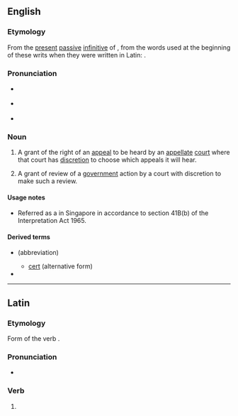 ==English==
{{wikipedia}}

===Etymology===
From the [[present]] [[passive]] [[infinitive]] of {{bor|en|la|certiōrō|t=to make certain}}, from the words used at the beginning of these writs when they were written in Latin: {{m|la|[[certiorārī]] [[volumus]]|t=[we wish] to be made certain}}.

===Pronunciation===
* {{a|GA}} {{IPA|en|/ˌsɝʃəˈɹɛɹaɪ/|/ˌsɝʃəˈɹɛɹi/|/ˌsɝʃəˈɹɑɹi/}}
* {{a|RP}} {{IPA|en|/ˌsɜːʃəˈɹɛəɹaɪ/|/ˌsɜːʃəˈɹɛəɹi/|/ˌsɜːʃəˈɹɑːɹi/}}
* {{hyph|en|cer|tio|ra|ri}}

===Noun===
{{en-noun}}

# {{lb|en|US|legal}} A grant of the right of an [[appeal]] to be heard by an [[appellate]] [[court]] where that court has [[discretion]] to choose which appeals it will hear.
# {{lb|en|British|legal}} A grant of review of a [[government]] action by a court with discretion to make such a review.
====Usage notes====
* Referred as a {{m|en|[[quashing]] [[order]]}} in Singapore in accordance to section 41B(b) of the Interpretation Act 1965.

====Derived terms====
* {{l|en|cert.}} (abbreviation)
** [[cert]] (alternative form)
* {{l|en|cert pool}}

----

==Latin==

===Etymology===
Form of the verb {{m|la|certiōrō}}.

===Pronunciation===
* {{la-IPA|certiōrārī}}

===Verb===
{{la-verb-form|certiōrārī}}

# {{inflection of|la|certiōrō||pres|pasv|inf}}